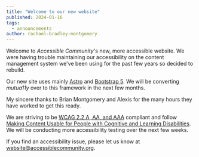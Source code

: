 ```yaml
---
title: "Welcome to our new website"
published: 2024-01-16
tags:
  - announcements
author: rachael-bradley-montgomery
---
```



Welcome to *Accessible Community*'s new, more accessible website. We were having trouble maintaining our accessibility on the content management system we've been using for the past few years so decided to rebuild.

Our new site uses mainly [Astro](https://astro.build) and [Bootstrap 5](https://getbootstrap.com). We will be converting *mutua11y* over to this framework in the next few months.

My sincere thanks to Brian Montgomery and Alexis for the many hours they have worked to get this ready.

We are striving to be [WCAG 2.2 A, AA, and AAA](https://www.w3.org/TR/WCAG22/) compliant and follow [Making Content Usable for People with Cognitive and Learning Disabilities](https://www.w3.org/TR/coga-usable/). We will be conducting more accessibility testing over the next few weeks.

If you find an accessibility issue, please let us know at 
[website@accessiblecommunity.org](mailto:website@accessiblecommunity.org).
